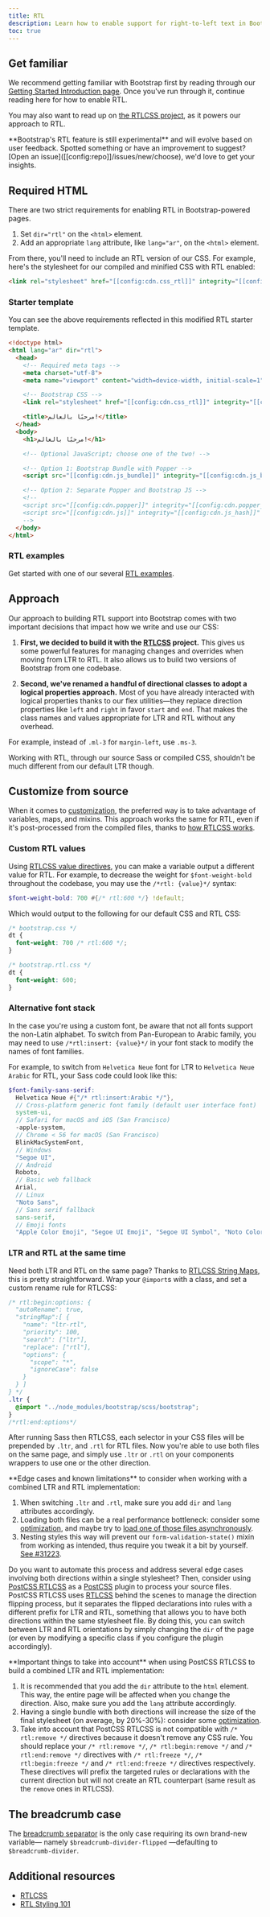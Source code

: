 ```yaml
---
title: RTL
description: Learn how to enable support for right-to-left text in Bootstrap across our layout, components, and utilities.
toc: true
---
```


## Get familiar

We recommend getting familiar with Bootstrap first by reading through our [Getting Started Introduction page]([[docsref:/getting-started/introduction]]). Once you've run through it, continue reading here for how to enable RTL.

You may also want to read up on [the RTLCSS project](https://rtlcss.com/), as it powers our approach to RTL.

<Callout type="warning">
**Bootstrap's RTL feature is still experimental** and will evolve based on user feedback. Spotted something or have an improvement to suggest? [Open an issue]([[config:repo]]/issues/new/choose), we'd love to get your insights.
</Callout>

## Required HTML

There are two strict requirements for enabling RTL in Bootstrap-powered pages.

1. Set `dir="rtl"` on the `<html>` element.
2. Add an appropriate `lang` attribute, like `lang="ar"`, on the `<html>` element.

From there, you'll need to include an RTL version of our CSS. For example, here's the stylesheet for our compiled and minified CSS with RTL enabled:

```html
<link rel="stylesheet" href="[[config:cdn.css_rtl]]" integrity="[[config:cdn.css_rtl_hash]]" crossorigin="anonymous">
```

### Starter template

You can see the above requirements reflected in this modified RTL starter template.

```html
<!doctype html>
<html lang="ar" dir="rtl">
  <head>
    <!-- Required meta tags -->
    <meta charset="utf-8">
    <meta name="viewport" content="width=device-width, initial-scale=1">

    <!-- Bootstrap CSS -->
    <link rel="stylesheet" href="[[config:cdn.css_rtl]]" integrity="[[config:cdn.css_rtl_hash]]" crossorigin="anonymous">

    <title>مرحبًا بالعالم!</title>
  </head>
  <body>
    <h1>مرحبًا بالعالم!</h1>

    <!-- Optional JavaScript; choose one of the two! -->

    <!-- Option 1: Bootstrap Bundle with Popper -->
    <script src="[[config:cdn.js_bundle]]" integrity="[[config:cdn.js_bundle_hash]]" crossorigin="anonymous"></script>

    <!-- Option 2: Separate Popper and Bootstrap JS -->
    <!--
    <script src="[[config:cdn.popper]]" integrity="[[config:cdn.popper_hash]]" crossorigin="anonymous"></script>
    <script src="[[config:cdn.js]]" integrity="[[config:cdn.js_hash]]" crossorigin="anonymous"></script>
    -->
  </body>
</html>
```

### RTL examples

Get started with one of our several [RTL examples]([[docsref:/examples/#rtl]]).

## Approach

Our approach to building RTL support into Bootstrap comes with two important decisions that impact how we write and use our CSS:

1. **First, we decided to build it with the [RTLCSS](https://rtlcss.com/) project.** This gives us some powerful features for managing changes and overrides when moving from LTR to RTL. It also allows us to build two versions of Bootstrap from one codebase.

2. **Second, we've renamed a handful of directional classes to adopt a logical properties approach.** Most of you have already interacted with logical properties thanks to our flex utilities—they replace direction properties like `left` and `right` in favor `start` and `end`. That makes the class names and values appropriate for LTR and RTL without any overhead.

  For example, instead of `.ml-3` for `margin-left`, use `.ms-3`.

Working with RTL, through our source Sass or compiled CSS, shouldn't be much different from our default LTR though.

## Customize from source

When it comes to [customization]([[docsref:/customize/sass]]), the preferred way is to take advantage of variables, maps, and mixins. This approach works the same for RTL, even if it's post-processed from the compiled files, thanks to [how RTLCSS works](https://rtlcss.com/learn/getting-started/why-rtlcss/).

### Custom RTL values

Using [RTLCSS value directives](https://rtlcss.com/learn/usage-guide/value-directives/), you can make a variable output a different value for RTL. For example, to decrease the weight for `$font-weight-bold` throughout the codebase, you may use the `/*rtl: {value}*/` syntax:

```scss
$font-weight-bold: 700 #{/* rtl:600 */} !default;
```

Which would output to the following for our default CSS and RTL CSS:

```css
/* bootstrap.css */
dt {
  font-weight: 700 /* rtl:600 */;
}

/* bootstrap.rtl.css */
dt {
  font-weight: 600;
}
```

### Alternative font stack

In the case you're using a custom font, be aware that not all fonts support the non-Latin alphabet. To switch from Pan-European to Arabic family, you may need to use `/*rtl:insert: {value}*/` in your font stack to modify the names of font families.

For example, to switch from `Helvetica Neue` font for LTR to `Helvetica Neue Arabic` for RTL, your Sass code could look like this:

```scss
$font-family-sans-serif:
  Helvetica Neue #{"/* rtl:insert:Arabic */"},
  // Cross-platform generic font family (default user interface font)
  system-ui,
  // Safari for macOS and iOS (San Francisco)
  -apple-system,
  // Chrome < 56 for macOS (San Francisco)
  BlinkMacSystemFont,
  // Windows
  "Segoe UI",
  // Android
  Roboto,
  // Basic web fallback
  Arial,
  // Linux
  "Noto Sans",
  // Sans serif fallback
  sans-serif,
  // Emoji fonts
  "Apple Color Emoji", "Segoe UI Emoji", "Segoe UI Symbol", "Noto Color Emoji" !default;
```

### LTR and RTL at the same time

Need both LTR and RTL on the same page? Thanks to [RTLCSS String Maps](https://rtlcss.com/learn/usage-guide/string-map/), this is pretty straightforward. Wrap your `@import`s with a class, and set a custom rename rule for RTLCSS:

```scss
/* rtl:begin:options: {
  "autoRename": true,
  "stringMap":[ {
    "name": "ltr-rtl",
    "priority": 100,
    "search": ["ltr"],
    "replace": ["rtl"],
    "options": {
      "scope": "*",
      "ignoreCase": false
    }
  } ]
} */
.ltr {
  @import "../node_modules/bootstrap/scss/bootstrap";
}
/*rtl:end:options*/
```

After running Sass then RTLCSS, each selector in your CSS files will be prepended by `.ltr`, and `.rtl` for RTL files. Now you're able to use both files on the same page, and simply use `.ltr` or `.rtl` on your components wrappers to use one or the other direction.

<Callout type="warning">
**Edge cases and known limitations** to consider when working with a combined LTR and RTL implementation:

1. When switching `.ltr` and `.rtl`, make sure you add `dir` and `lang` attributes accordingly.
2. Loading both files can be a real performance bottleneck: consider some [optimization]([[docsref:/customize/optimize]]), and maybe try to [load one of those files asynchronously](https://www.filamentgroup.com/lab/load-css-simpler/).
3. Nesting styles this way will prevent our `form-validation-state()` mixin from working as intended, thus require you tweak it a bit by yourself. [See #31223](https://github.com/twbs/bootstrap/issues/31223).
</Callout>

Do you want to automate this process and address several edge cases involving both directions within a single stylesheet? Then, consider using [PostCSS RTLCSS](https://github.com/elchininet/postcss-rtlcss) as a [PostCSS](https://github.com/postcss/postcss) plugin to process your source files. PostCSS RTLCSS uses [RTLCSS](https://rtlcss.com) behind the scenes to manage the direction flipping process, but it separates the flipped declarations into rules with a different prefix for LTR and RTL, something that allows you to have both directions within the same stylesheet file. By doing this, you can switch between LTR and RTL orientations by simply changing the `dir` of the page (or even by modifying a specific class if you configure the plugin accordingly).

<Callout type="warning">
**Important things to take into account** when using PostCSS RTLCSS to build a combined LTR and RTL implementation:

1. It is recommended that you add the `dir` attribute to the `html` element. This way, the entire page will be affected when you change the direction. Also, make sure you add the `lang` attribute accordingly.
2. Having a single bundle with both directions will increase the size of the final stylesheet (on average, by 20%-30%): consider some [optimization]([[docsref:/customize/optimize]]).
3. Take into account that PostCSS RTLCSS is not compatible with `/* rtl:remove */` directives because it doesn't remove any CSS rule. You should replace your `/* rtl:remove */`, `/* rtl:begin:remove */` and `/* rtl:end:remove */` directives with `/* rtl:freeze */`, `/* rtl:begin:freeze */` and `/* rtl:end:freeze */` directives respectively. These directives will prefix the targeted rules or declarations with the current direction but will not create an RTL counterpart (same result as the `remove` ones in RTLCSS).
</Callout>

## The breadcrumb case

The [breadcrumb separator]([[docsref:/components/breadcrumb]]#dividers) is the only case requiring its own brand-new variable— namely `$breadcrumb-divider-flipped` —defaulting to `$breadcrumb-divider`.

## Additional resources

- [RTLCSS](https://rtlcss.com/)
- [RTL Styling 101](https://rtlstyling.com/posts/rtl-styling)

